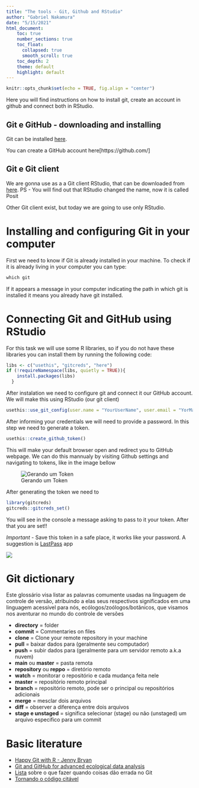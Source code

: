 ```yaml
---
title: "The tools - Git, Github and RStudio"
author: "Gabriel Nakamura"
date: "5/15/2021"
html_document:
    toc: true
    number_sections: true
    toc_float: 
      collapsed: true
      smooth_scroll: true
    toc_depth: 2
    theme: default
    highlight: default
---
```


```r
knitr::opts_chunk$set(echo = TRUE, fig.align = "center")
```

Here you will find instructions on how to install git, create an account in github and connect both in RStudio. 

## Git e GitHub - downloading and installing

Git can be installed [here](https://git-scm.com/).

You can create a GitHub account here[https://github.com/]

## Git e Git client

We are gonna use as a a Git client RStudio, that can be downloaded from [here](https://posit.co/products/open-source/rstudio/). PS - You will find out that RStudio changed the name, now it is called Posit

Other Git client exist, but today we are going to use only RStudio.

# Installing and configuring Git in your computer

First we need to know if Git is already installed in your machine. To check if it is already living in your computer you can type:

```r
which git
```

If it appears a message in your computer indicating the path in which git is installed it means you already have git installed.

# Connecting Git and GitHub using RStudio

For this task we will use some R libraries, so if you do not have these libraries you can install them by running the following code:

```r
libs <- c("usethis", "gitcreds", "here")
if (!requireNamespace(libs, quietly = TRUE)){
    install.packages(libs)
  }
```


After instalation we need to configure git and connect it our GitHub account. We will make this using RStudio (our git client)

```r

usethis::use_git_config(user.name = "YourUserName", user.email = "YorMail@example.br")
```

After informing your credentials we will need to provide a password. In this step we need to generate a token.

```r
usethis::create_github_token()
```

This will make your default browser open and redirect you to GitHub webpage.
We can do this mannualy by visiting Github settings and navigating to tokens, like in the image bellow

![Gerando um Token](/Users/gabrielnakamura/OneDrive/Aulas/Disciplina_ppgEco/Curso_UFRGS_organizacao_de_dados/PAT_Github.png)

After generating the token we need to 
```r
library(gitcreds)
gitcreds::gitcreds_set()
```

You will see in the console a message asking to pass to it your token. After that you are set!!

*Important* - Save this token in a safe place, it works like your password. A suggestion is [LastPass](https://www.lastpass.com/) app


![](https://media0.giphy.com/media/ynRrAHj5SWAu8RA002/200.gif)

# Git dictionary

Este glossário visa listar as palavras comumente usadas na linguagem de controle de versão, atribuindo a elas seus respectivos significados em uma linguagem acessível para nós, ecólogos/zoólogos/botânicos, que visamos nos aventurar no mundo do controle de versões

-  **directory** = folder
-  **commit** = Commentaries on files
-  **clone** =  Clone your remote repository in your machine
-  **pull** = baixar dados para (geralmente seu computador)
-  **push** = subir dados para (geralmente para um servidor remoto a.k.a nuvem)
-  **main** ou **master** = pasta remota
-  **repository** ou **reppo** = diretório remoto
-  **watch** = monitorar o repositório e cada mudança feita nele
-  **master** = repositório remoto principal
-  **branch** = repositório remoto, pode ser o principal ou repositórios adicionais
-  **merge** = mesclar dois arquivos
-  **diff** = observer a diferença entre dois arquivos
-  **stage e unstaged** = significa selecionar (stage) ou não (unstaged) um arquivo especifico para um commit

# Basic literature

- [Happy Git with R - Jenny Bryan](https://happygitwithr.com/)
- [Git and GitHub for advanced ecological data analysis](https://afredston.github.io/learn-git/learn-git.html?s=03)
- [Lista](https://ohshitgit.com/) sobre o que fazer quando coisas dão errada no Git
- [Tornando o código citável](https://guides.github.com/activities/citable-code/)
